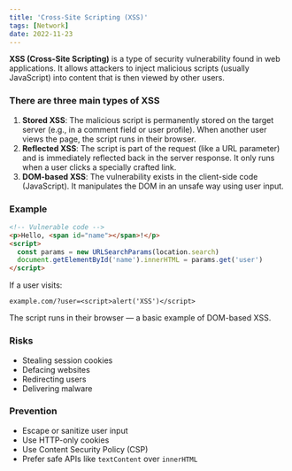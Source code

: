 ```yaml
---
title: 'Cross-Site Scripting (XSS)'
tags: [Network]
date: 2022-11-23
---
```


**XSS (Cross-Site Scripting)** is a type of security vulnerability found in web applications. It allows attackers to inject malicious scripts (usually JavaScript) into content that is then viewed by other users.

### There are three main types of XSS

1. **Stored XSS**: The malicious script is permanently stored on the target server (e.g., in a comment field or user profile). When another user views the page, the script runs in their browser.
2. **Reflected XSS**: The script is part of the request (like a URL parameter) and is immediately reflected back in the server response. It only runs when a user clicks a specially crafted link.
3. **DOM-based XSS**: The vulnerability exists in the client-side code (JavaScript). It manipulates the DOM in an unsafe way using user input.

### Example

```html
<!-- Vulnerable code -->
<p>Hello, <span id="name"></span>!</p>
<script>
  const params = new URLSearchParams(location.search)
  document.getElementById('name').innerHTML = params.get('user')
</script>
```

If a user visits:

```
example.com/?user=<script>alert('XSS')</script>
```

The script runs in their browser — a basic example of DOM-based XSS.

### Risks

- Stealing session cookies
- Defacing websites
- Redirecting users
- Delivering malware

### Prevention

- Escape or sanitize user input
- Use HTTP-only cookies
- Use Content Security Policy (CSP)
- Prefer safe APIs like `textContent` over `innerHTML`
